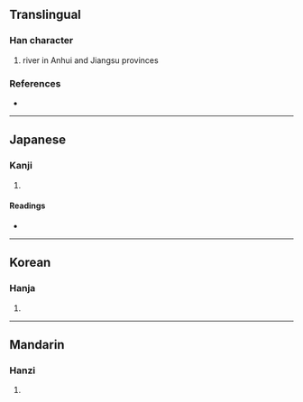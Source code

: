{{character info/new}}
==Translingual==

===Han character===
{{Han char|rn=85|rad=水|as=10|sn=13|four=31194|canj=EMWD|ids=⿰氵栗}}

# river in Anhui and Jiangsu provinces

===References===
* {{Han ref|kx=0640.150|dkj=17960|dj=1047.100|hdz=31696.040|uh=6EA7|ud=28327|bh=B7CC|bd=47052}}

----

==Japanese==

===Kanji===
{{ja-kanji|grade=|rs=水10}}

# {{defn|lang=ja|sort=水10}}

====Readings====
* {{ja-readings|on=[[りつ]] (ritsu), [[りち]] (richi)|kun=}}

----

==Korean==

===Hanja===
{{ko-hanja|hangeul=[[률]]>[[율]]|eumhun=|rv=ryul>yul|mr=ryul>yul|y=lyul>yul}}

# {{defn|lang=ko|sort=水10}}

----

==Mandarin==

===Hanzi===
{{cmn-hanzi|pin=[[lì]] ([[li4]])|wg=li<sup>4</sup>}}

# {{defn|lang=cmn|sort=水10}}